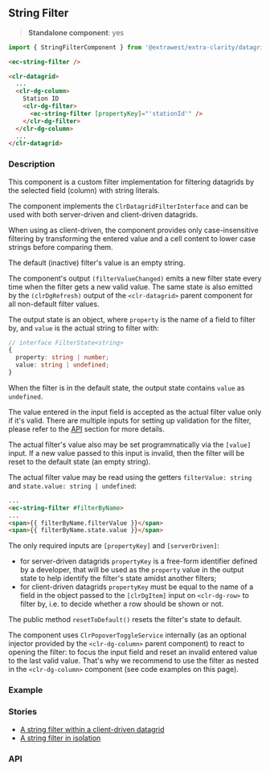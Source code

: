

<style>
  { docsStylePatch }
</style>

<Meta
  of={StringFilterStories}
  name="Overview"
/>

## String Filter

> **Standalone component**: yes

```typescript
import { StringFilterComponent } from '@extrawest/extra-clarity/datagrid-filters';
```
```html
<ec-string-filter />
```
```html
<clr-datagrid>
  ...
  <clr-dg-column>
    Station ID
    <clr-dg-filter>
      <ec-string-filter [propertyKey]="'stationId'" />
    </clr-dg-filter>
  </clr-dg-column>
  ...
</clr-datagrid>
```

### Description

This component is a custom filter implementation for filtering datagrids by the selected field (column) with string
literals.

The component implements the `ClrDatagridFilterInterface` and can be used with both server-driven and client-driven
datagrids.

When using as client-driven, the component provides only case-insensitive filtering by transforming
the entered value and a cell content to lower case strings before comparing them.

The default (inactive) filter's value is an empty string.

The component's output `(filterValueChanged)` emits a new filter state every time when the filter gets a new valid value.
The same state is also emitted by the `(clrDgRefresh)` output of the `<clr-datagrid>` parent component for all non-default
filter values.

The output state is an object, where `property` is the name of a field to filter by, and `value` is the actual string to
filter with:
```typescript
// interface FilterState<string>
{
  property: string | number;
  value: string | undefined;
}
```
When the filter is in the default state, the output state contains `value` as `undefined`.

The value entered in the input field is accepted as the actual filter value only if it's valid.
There are multiple inputs for setting up validation for the filter, please refer to the [API](#api) section for more
details.

The actual filter's value also may be set programmatically via the `[value]` input.
If a new value passed to this input is invalid, then the filter will be reset to the default state (an empty string).

The actual filter value may be read using the getters `filterValue: string` and `state.value: string | undefined`:

```html
...
<ec-string-filter #filterByName>
...
<span>{{ filterByName.filterValue }}</span>
<span>{{ filterByName.state.value }}</span>
```

The only required inputs are `[propertyKey]` and `[serverDriven]`:
* for server-driven datagrids `propertyKey` is a free-form identifier defined by a developer, that will be used as
the `property` value in the output state to help identify the filter's state amidst another filters;
* for client-driven datagrids `propertyKey` must be equal to the name of a field in the object passed to
the `[clrDgItem]` input on `<clr-dg-row>` to filter by, i.e. to decide whether a row should be shown or not.

The public method `resetToDefault()` resets the filter's state to default.

The component uses `ClrPopoverToggleService` internally (as an optional injector provided by the `<clr-dg-column>` parent
component) to react to opening the filter: to focus the input field and reset an invalid entered value to the last
valid value. That's why we recommend to use the filter as nested in the `<clr-dg-column>` component (see code examples
on this page).

### Example

<Canvas of={StringFilterStories.DocsExampleStory} />

### Stories

* [A string filter within a client-driven datagrid](/story/components-datagrid-filters-string-filter--within-datagrid-story)
* [A string filter in isolation](/story/components-datagrid-filters-string-filter--filter-itself-story)

### API

<ArgTypes sort="requiredFirst" />

